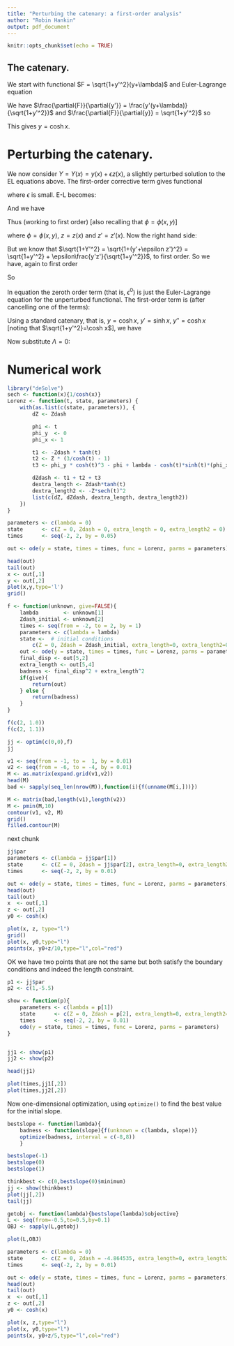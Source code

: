 ```yaml
---
title: "Perturbing the catenary: a first-order analysis"
author: "Robin Hankin"
output: pdf_document
---
```


```r
knitr::opts_chunk$set(echo = TRUE)
```

## The catenary.

\newcommand{\di}[2]{\frac{\partial{#1}}{\partial{#2}}}
\newcommand{\cx}{\cosh{\left(\frac{x-x_0}{a}\right)}}
\newcommand{\sx}{\sinh{\left(\frac{x-x_0}{a}\right)}}
\newcommand{\tx}{\tanh{\left(\frac{x-x_0}{a}\right)}}
\newcommand{\sech}{\operatorname{sech}}

We start with functional $F = \sqrt{1+y'^2}(y+\lambda)$ and
Euler-Lagrange equation

\begin{equation}
\frac{d}{dx}\di{F}{y'} -\di{F}{y}=0
\end{equation}

We have $\di{F}{y'} = \frac{y'(y+\lambda)}{\sqrt{1+y'^2}}$ and 
$\di{F}{y} = \sqrt{1+y'^2}$ so

\begin{eqnarray}
\frac{d}{dx}\left[\frac{y'(y+\lambda)}{\sqrt{1+y'^2}}\right] &=& \sqrt{1+y'^2}\nonumber\\
\frac{y''(y + \lambda)}{(1+y'^2)^{3/2}} + \frac{y'^2}{\sqrt{1+y'^2}}        &=& \sqrt{1+y'^2}
\end{eqnarray}

This gives $y = \operatorname{cosh} x$.



# Perturbing the catenary.

We now consider $Y=Y(x) = y(x) + \epsilon z(x)$, a slightly perturbed
solution to the EL equations above.  The first-order corrective term
gives functional

\begin{equation}
\overline{F} = \sqrt{1+Y'^2}(Y + \Lambda + \epsilon\phi(x,Y))
\end{equation}

where $\epsilon$ is small.  E-L becomes:

\begin{equation}
\frac{d}{dx}\di{\overline{F}}{Y'} -\di{\overline{F}}{Y}=0
\end{equation}

And we have

\begin{equation}
\di{\overline{F}}{Y'}
= \frac{Y'}{\sqrt{1+Y'^2}}(Y + \Lambda + \epsilon\phi(x,y))\qquad
\di{\overline{F}}{Y} = {\sqrt{1+Y'^2}}(1 + \epsilon_y\phi(x,y))
\end{equation}

Thus (working to first order) [also recalling that $\phi=\phi(x,y)$]

\begin{eqnarray}
\frac{d}{dx}\left[\di{\overline{F}}{Y'}\right]
&=& \frac{d}{dx}\left[\frac{Y'}{\sqrt{1+Y'^2}}(Y + \Lambda + \epsilon\phi)\right]\\
&=& \frac{Y''}{(1+Y'^2)^{3/2}}(Y + \Lambda + \epsilon\phi) + 
        \frac{Y'}{\sqrt{1+Y'^2}}(y'+\epsilon z' + \epsilon(\phi_x + y'\phi_y))\\
&=& \frac{y'' + \epsilon z''}{(1+(y'+\epsilon z')^2)^{3/2}}(y + \epsilon z + \Lambda + \epsilon\phi) + 
        \frac{y' + \epsilon z'}{\sqrt{1+(y'+\epsilon z')^2}}(y'+\epsilon z' + \epsilon(\phi_x + y'\phi_y))\\
&=& \left(\frac{y''}{(1+(y'+\epsilon z')^2)^{3/2}} + 
\frac{\epsilon z''}{(1+(y'+\epsilon z')^2)^{3/2}}\right)(y + \epsilon z + \Lambda + \epsilon\phi)\nonumber\\
&{}& \qquad + \frac{y' + \epsilon z'}{\sqrt{1+(y'+\epsilon z')^2}}(y'+\epsilon z' + \epsilon(\phi_x + y'\phi_y))\\
&=& \left(\frac{y''}{(1+(y'+\epsilon z')^2)^{3/2}} + 
\frac{\epsilon z''}{(1+(y'+\epsilon z')^2)^{3/2}}\right)(y(x) + \epsilon z + \Lambda + \epsilon\phi)\nonumber\\
&{}& \qquad + \left(\frac{y'}{\sqrt{1+y'^2}} +
\epsilon\frac{z'}{(1+y'^2)^{3/2}} + \epsilon\frac{z'}{\sqrt{1+y'^2}}\right)(y'+\epsilon z' + \epsilon(\phi_x + y'\phi_y))\\
&=& \left(\frac{y''}{(1+(y'+\epsilon z')^2)^{3/2}} + 
\frac{\epsilon z''}{(1+(y'+\epsilon z')^2)^{3/2}}\right)(y +\Lambda + \epsilon(z + \phi))\nonumber\\
&{}& \qquad + \left(\frac{y'}{\sqrt{1+y'^2}} +
\epsilon\frac{z'}{(1+y'^2)^{3/2}} +
\epsilon\frac{z'}{\sqrt{1+y'^2}}\right)(y'+\epsilon (z' + \phi_x + y'\phi_y))\\
&=& \left(\frac{y''}{(1+(y'+\epsilon z')^2)^{3/2}} + 
\frac{\epsilon z''}{(1+(y'+\epsilon z')^2)^{3/2}}\right)(y +\Lambda + \epsilon(z + \phi))\nonumber\\
&{}& \qquad + \left(\frac{y'}{\sqrt{1+y'^2}} +
\epsilon\left(\frac{z'}{(1+y'^2)^{3/2}} + \frac{z'}{\sqrt{1+y'^2}}\right)\right)(y'+\epsilon (z' + \phi_x + y'\phi_y))\\
&=& \left(\frac{y''}{(1+(y'+\epsilon z')^2)^{3/2}} + 
\frac{\epsilon z''}{(1+(y'+\epsilon z')^2)^{3/2}}\right)(y +\Lambda + \epsilon(z + \phi))\nonumber\\
&{}& \qquad + \frac{y'^2}{\sqrt{1+y'^2}} +
\epsilon\left(\frac{y'z'}{(1+y'^2)^{3/2}} + \frac{y'z'}{\sqrt{1+y'^2}}
 + \frac{y'(z' + \phi_x + y'\phi_y)}{\sqrt{1+y'^2}}
\right)\\
&=& \left(\frac{y''}{(1+(y'+\epsilon z')^2)^{3/2}} + 
\frac{\epsilon z''}{(1+y'^2)^{3/2}}\right)(y +\Lambda + \epsilon(z + \phi))\nonumber\\
&{}& \qquad + \frac{y'^2}{\sqrt{1+y'^2}} +
\epsilon\left(\frac{y'z'}{(1+y'^2)^{3/2}} + \frac{y'z'}{\sqrt{1+y'^2}}
 + \frac{y'(z' + \phi_x + y'\phi_y)}{\sqrt{1+y'^2}}
\right)\\
&=& \left(
\frac{y''}{(1+y')^2)^{3/2}} -3\epsilon\frac{y''z'}{(1+y'^2)^{5/2}} + 
\frac{\epsilon z''}{(1+y'^2)^{3/2}}\right)(y +\Lambda + \epsilon(z + \phi))\nonumber\\
&{}& \qquad + \frac{y'^2}{\sqrt{1+y'^2}} +
\epsilon\left(\frac{y'z'}{(1+y'^2)^{3/2}} + \frac{y'z'}{\sqrt{1+y'^2}}
 + \frac{y'(z' + \phi_x + y'\phi_y)}{\sqrt{1+y'^2}}
\right)\\
&=& \left(
\frac{y''}{(1+y')^2)^{3/2}} +\epsilon\left(\frac{-3y''z'}{(1+y'^2)^{5/2}} + 
\frac{z''}{(1+y'^2)^{3/2}}\right)
\right)(y +\Lambda + \epsilon(z + \phi))\nonumber\\
&{}& \qquad + \frac{y'^2}{\sqrt{1+y'^2}} +
\epsilon\left(\frac{y'z'}{(1+y'^2)^{3/2}} + \frac{y'z'}{\sqrt{1+y'^2}}
 + \frac{y'(z' + \phi_x + y'\phi_y)}{\sqrt{1+y'^2}}
\right)\\
&=&  \frac{y''(y+\Lambda)}{(1+y')^2)^{3/2}} +
    \epsilon\left(
	    \frac{-3y''(y+\Lambda)z'}{(1+y'^2)^{5/2}} + 
        \frac{z''(y+\Lambda)}{(1+y'^2)^{3/2}} +
		\frac{y''(z+\phi)}{(1+y'^2)^{3/2}}
        \right)\\
&{}& \qquad + \frac{y'^2}{\sqrt{1+y'^2}} +
\epsilon\left(\frac{y'z'}{(1+y'^2)^{3/2}} + \frac{y'z'}{\sqrt{1+y'^2}}
 + \frac{y'(z' + \phi_x + y'\phi_y)}{\sqrt{1+y'^2}}
\right)\\
&=&  \frac{y''(y+\Lambda)}{(1+y')^2)^{3/2}} +
    \epsilon\left(
	    \frac{-3y''(y+\Lambda)z'}{(1+y'^2)^{5/2}} + 
        \frac{z''(y+\Lambda)}{(1+y'^2)^{3/2}} +
		\frac{y''(z+\phi)}{(1+y'^2)^{3/2}}
        \right)\\
&{}& \qquad + \frac{y'^2}{\sqrt{1+y'^2}} +
\epsilon\left(\frac{y'z'}{(1+y'^2)^{3/2}} + \frac{y'z'}{\sqrt{1+y'^2}}
 + \frac{y'(z' + \phi_x + y'\phi_y)}{\sqrt{1+y'^2}}
\right)
\end{eqnarray}

where $\phi=\phi(x,y)$, $z=z(x)$ and $z'=z'(x)$.  Now the right hand side:

\begin{eqnarray}
RHS &=& \di{\overline{F}}{Y}\\
&=& \frac{\partial}{\partial Y}\left[\sqrt{1+Y'^2}(Y + \Lambda + \epsilon\phi(x,Y))\right]\\
&=& \sqrt{1+Y'^2}\left(1 + \epsilon\phi_Y(x,Y))\right)\\
&=& \sqrt{1+Y'^2} + \epsilon\phi_y(x,y)\sqrt{1+Y'^2}
\end{eqnarray}

But we know that $\sqrt{1+Y'^2} = \sqrt{1+(y'+\epsilon z')^2} =
\sqrt{1+y'^2} + \epsilon\frac{y'z'}{\sqrt{1+y'^2}}$, to first order.  So
we have, again to first order

\begin{eqnarray}
RHS
&=& \sqrt{1+y'^2} + \epsilon\frac{y'z'}{\sqrt{1+y'^2}}  + \epsilon\phi_y(x,y)\sqrt{1+Y'^2}\\
&=& \sqrt{1+y'^2} + \epsilon\left(\frac{y'z'}{\sqrt{1+y'^2}}  + \phi_y(x,y)\sqrt{1+Y'^2}\right)\\
&=& \sqrt{1+y'^2} + \epsilon\left(\frac{y'z'}{\sqrt{1+y'^2}}  + \phi_y(x,y)\sqrt{1+y'^2}\right)
\end{eqnarray}
 

So

\begin{eqnarray}
&{}& \frac{y''(y+\Lambda)}{(1+y'^2)^{3/2}} + \frac{y'}{\sqrt{1+y'^2}}\nonumber\\
&+& \epsilon\left(
    \frac{y''(z+\phi)}{(1+y'^2)^{3/2}}
-  3\frac{(y+\Lambda)y''z'}{(1+y'^2)^{5/2}}
+   \frac{z''(y+\Lambda)}{(1+y'^2)^{3/2}}
+   \frac{y'z'}{(1+y'^2)^{3/2}}
+   \frac{y'z'}{\sqrt{1+y'^2}}
+   \frac{y'(\phi_x + y'\phi_y)}{\sqrt{1+y'^2}}
\right) \nonumber\\
&=& \sqrt{1+y'^2} + \epsilon\left(\frac{y'z'}{\sqrt{1+y'^2}}  + \phi_y(x,y)\sqrt{1+y'^2}\right)\label{lhsrhs}
\end{eqnarray}

In equation \ref{lhsrhs} the zeroth order term (that is, $\epsilon^0$)
is just the Euler-Lagrange equation for the unperturbed functional.
The first-order term is (after cancelling one of the terms):

\begin{eqnarray}
    \frac{y''(z+\phi)}{(1+y'^2)^{3/2}}
-  3\frac{(y+\Lambda)y''z'}{(1+y'^2)^{5/2}}
+   \frac{z''(y+\Lambda)}{(1+y'^2)^{3/2}}
+   \frac{y'z'}{(1+y'^2)^{3/2}}
+   \frac{y'(\phi_x + y'\phi_y)}{\sqrt{1+y'^2}}
=
\phi_y\sqrt{1+y'^2}
\end{eqnarray}

\begin{eqnarray}
    \frac{y''(z+\phi) + z''(y+\Lambda) + y'z'}{(1+y'^2)^{3/2}}
-  3\frac{(y+\Lambda)y''z'}{(1+y'^2)^{5/2}}
+   \frac{y'(\phi_x + y'\phi_y)}{\sqrt{1+y'^2}}
=
\phi_y\sqrt{1+y'^2}\label{firstorderunsub}
\end{eqnarray}

Using a standard catenary, that is, $y=\cosh x$, $y'=\sinh x$,
$y''=\cosh x$ [noting that $\sqrt{1+y'^2}=\cosh x$], we have

\begin{eqnarray}
  \frac{\cosh x(z + \phi) + z''(\cosh x + \Lambda) + z'\sinh x}{\cosh^3x}
-3\frac{z(\cosh x + \Lambda)\cosh x}{\cosh^5 x}
+ \frac{\sinh x(\phi_x + \phi_y\sinh x)}{\cosh x}
= \phi_y\cosh x
\end{eqnarray}

Now substitute $\Lambda=0$:

\begin{eqnarray}
  \frac{\cosh x(z + \phi) + z''\cosh x + z'\sinh x}{\cosh^3x}
-\frac{3z}{\cosh^3 x}
+ \frac{\sinh x(\phi_x + \phi_y\sinh x)}{\cosh x}
= \phi_y\cosh x
\end{eqnarray}

\begin{eqnarray}
  \frac{\cosh x(z + \phi) + z''\cosh x + z'\sinh x - 3z}{\cosh^3x}
+ \frac{\sinh x(\phi_x + \phi_y\sinh x)}{\cosh x}
= \phi_y\cosh x
\end{eqnarray}

\begin{eqnarray}
  \frac{z''\cosh x + z'\sinh x  + z(\cosh x - 3) + \phi\cosh x}{\cosh^3x}
+ \frac{\sinh x(\phi_x + \phi_y\sinh x)}{\cosh x}
= \phi_y\cosh x
\end{eqnarray}

\begin{eqnarray}
  \frac{z''\cosh x + z'\sinh x  + z(\cosh x - 3) + \phi\cosh x}{\cosh^3x}
= \phi_y\cosh x - \frac{\sinh x(\phi_x + \phi_y\sinh x)}{\cosh x}
\end{eqnarray}

\begin{eqnarray}
z''\cosh x + z'\sinh x  + z(\cosh x - 3) + \phi\cosh x
= \phi_y\cosh^4 x - \cosh^2 x\sinh x(\phi_x + \phi_y\sinh x)
\end{eqnarray}

\begin{eqnarray}
z''\cosh x = 
  \phi_y\cosh^4 x 
- \cosh^2 x\sinh x(\phi_x + \phi_y\sinh x) 
- (z'\sinh x  + z(\cosh x - 3) + \phi\cosh x)
\end{eqnarray}

\begin{eqnarray}
z''\cosh x = 
-z'\sinh x 
+z(3 - \cosh x)
+ (
\phi_y\cosh^4 x - \phi\cosh x - 
\cosh^2 x\sinh x(\phi_x + \phi_y\sinh x)
)
\end{eqnarray}

\begin{eqnarray}
z'' = 
-z'\tanh x 
+ z(3\sech x - 1)
+ \phi_y\cosh^3 x - \phi - \cosh x\sinh x(\phi_x + \phi_y\sinh x)
\end{eqnarray}



# Numerical  work


```r
library("deSolve") 
sech <- function(x){1/cosh(x)}
Lorenz <- function(t, state, parameters) {
    with(as.list(c(state, parameters)), {
        dZ <- Zdash

        phi <- t
        phi_y  <- 0
        phi_x <- 1

        t1 <- -Zdash * tanh(t)
        t2 <- Z * (3/cosh(t) - 1)
        t3 <- phi_y * cosh(t)^3 - phi + lambda - cosh(t)*sinh(t)*(phi_x + phi_y*sinh(t))

        dZdash <- t1 + t2 + t3
        dextra_length <- Zdash*tanh(t)
        dextra_length2 <- -Z*sech(t)^2
        list(c(dZ, dZdash, dextra_length, dextra_length2))
    })
}

parameters <- c(lambda = 0)
state      <- c(Z = 0, Zdash = 0, extra_length = 0, extra_length2 = 0)  # initial conditions
times      <- seq(-2, 2, by = 0.05)

out <- ode(y = state, times = times, func = Lorenz, parms = parameters)
```

```r
head(out)
tail(out)
x <- out[,1]
y <- out[,2]
plot(x,y,type='l')
grid()
```


```r
f <- function(unknown, give=FALSE){
    lambda        <- unknown[1]
    Zdash_initial <- unknown[2]
    times <- seq(from = -2, to = 2, by = 1)
    parameters <- c(lambda = lambda)
    state <-  # initial conditions
        c(Z = 0, Zdash = Zdash_initial, extra_length=0, extra_length2=0) 
    out <- ode(y = state, times = times, func = Lorenz, parms = parameters)
    final_disp <- out[5,2]
    extra_length <- out[5,4]
    badness <- final_disp^2 + extra_length^2
    if(give){
        return(out)
    } else {
        return(badness)
    } 
}
```

```r
f(c(2, 1.0))
f(c(2, 1.1))
```
   
   
```r
jj <- optim(c(0,0),f)
jj
```

```r
v1 <- seq(from = -1, to =  1, by = 0.01)
v2 <- seq(from = -6, to = -4, by = 0.01)
M <- as.matrix(expand.grid(v1,v2))
head(M)
bad <- sapply(seq_len(nrow(M)),function(i){f(unname(M[i,]))})
```

```r
M <- matrix(bad,length(v1),length(v2))
M <- pmin(M,10)
contour(v1, v2, M)
grid()
filled.contour(M)
```

next chunk

	
```r
jj$par
parameters <- c(lambda = jj$par[1])
state      <- c(Z = 0, Zdash = jj$par[2], extra_length=0, extra_length2=0)  # initial conditions
times      <- seq(-2, 2, by = 0.01)

out <- ode(y = state, times = times, func = Lorenz, parms = parameters)
head(out)
tail(out)
x  <- out[,1]
z <- out[,2]
y0 <- cosh(x)

plot(x, z, type="l")
grid()
plot(x, y0,type="l")
points(x, y0+z/10,type="l",col="red")
```


OK we have two points that are not the same but both satisfy the
boundary conditions and indeed the length constraint.


```r
p1 <- jj$par
p2 <- c(1,-5.5)
```

```r
show <- function(p){
    parameters <- c(lambda = p[1])
    state      <- c(Z = 0, Zdash = p[2], extra_length=0, extra_length2=0)  # initial conditions
    times      <- seq(-2, 2, by = 0.01)
    ode(y = state, times = times, func = Lorenz, parms = parameters)
}


jj1 <- show(p1)
jj2 <- show(p2)

head(jj1)

plot(times,jj1[,2])
plot(times,jj2[,2])
```

Now one-dimensional optimization, using `optimize()` to find the best
value for the initial slope.


```r
bestslope <- function(lambda){
    badness <- function(slope){f(unknown = c(lambda, slope))}
    optimize(badness, interval = c(-8,8))
    }

bestslope(-1)
bestslope(0)
bestslope(1)
```

```r
thinkbest <- c(0,bestslope(0)$minimum)
jj <- show(thinkbest)
plot(jj[,2])
tail(jj)
```


```r
getobj <- function(lambda){bestslope(lambda)$objective}
L <- seq(from=-0.5,to=0.5,by=0.1)
OBJ <- sapply(L,getobj)
```

```r
plot(L,OBJ)
```



```r
parameters <- c(lambda = 0)
state      <- c(Z = 0, Zdash = -4.864535, extra_length=0, extra_length2=0)  # initial conditions
times      <- seq(-2, 2, by = 0.01)

out <- ode(y = state, times = times, func = Lorenz, parms = parameters)
head(out)
tail(out)
x  <- out[,1]
z <- out[,2]
y0 <- cosh(x)

plot(x, z,type="l")
plot(x, y0,type="l")
points(x, y0+z/5,type="l",col="red")
```
